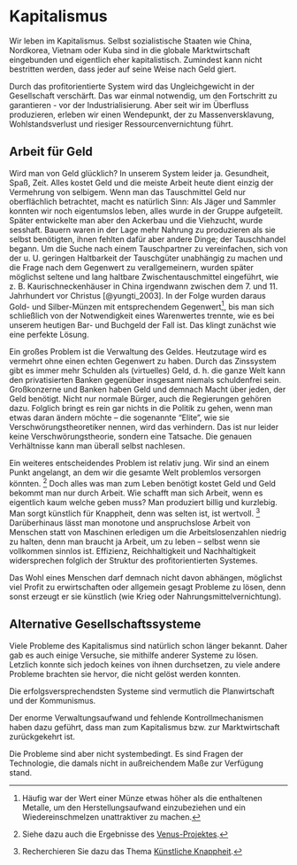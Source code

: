 # Kapitalismus {#sec-situation-capitalism}

Wir leben im Kapitalismus.
Selbst sozialistische Staaten wie China, Nordkorea, Vietnam oder Kuba sind in die globale Marktwirtschaft eingebunden
und eigentlich eher kapitalistisch.
Zumindest kann nicht bestritten werden, dass jeder auf seine Weise nach Geld giert.

Durch das profitorientierte System wird das Ungleichgewicht in der Gesellschaft verschärft.
Das war einmal notwendig, um den Fortschritt zu garantieren - vor der Industrialisierung.
Aber seit wir im Überfluss produzieren, erleben wir einen Wendepunkt,
der zu Massenversklavung, Wohlstandsverlust und riesiger Ressourcenvernichtung führt.

## Arbeit für Geld {#sec-situation-capitalism-work}

Wird man von Geld glücklich? In unserem System leider ja.
Gesundheit, Spaß, Zeit.
Alles kostet Geld und die meiste Arbeit heute dient einzig der Vermehrung von selbigem.
Wenn man das Tauschmittel Geld nur oberflächlich betrachtet, macht es natürlich Sinn:
Als Jäger und Sammler konnten wir noch eigentumslos leben, alles wurde in der Gruppe aufgeteilt.
Später entwickelte man aber den Ackerbau und die Viehzucht, wurde sesshaft.
Bauern waren in der Lage mehr Nahrung zu produzieren als sie selbst benötigten, ihnen fehlten dafür aber andere Dinge;
der Tauschhandel begann.
Um die Suche nach einem Tauschpartner zu vereinfachen, sich von der u.&nbsp;U. geringen Haltbarkeit der Tauschgüter unabhängig zu machen
und die Frage nach dem Gegenwert zu verallgemeinern, wurden später möglichst seltene und lang haltbare Zwischentauschmittel eingeführt,
wie z.&nbsp;B. Kaurischneckenhäuser in China irgendwann zwischen dem 7. und 11. Jahrhundert vor Christus [@yungti_2003].
In der Folge wurden daraus Gold- und Silber-Münzen mit entsprechendem
Gegenwert^[Häufig war der Wert einer Münze etwas höher als die enthaltenen Metalle,
um den Herstellungsaufwand einzubeziehen und ein Wiedereinschmelzen unattraktiver zu machen.],
bis man sich schließlich von der Notwendigkeit eines Warenwertes trennte, wie es bei unserem heutigen Bar- und Buchgeld der Fall ist.
Das klingt zunächst wie eine perfekte Lösung.

Ein großes Problem ist die Verwaltung des Geldes.
Heutzutage wird es vermehrt ohne einen echten Gegenwert zu haben.
Durch das Zinssystem gibt es immer mehr Schulden als (virtuelles) Geld,
d.&nbsp;h. die ganze Welt kann den privatisierten Banken gegenüber insgesamt niemals schuldenfrei sein.
Großkonzerne und Banken haben Geld und demnach Macht über jeden, der Geld benötigt.
Nicht nur normale Bürger, auch die Regierungen gehören dazu.
Folglich bringt es rein gar nichts in die Politik zu gehen, wenn man etwas daran ändern möchte
-- die sogenannte "Elite", wie sie Verschwörungstheoretiker nennen, wird das verhindern.
Das ist nur leider keine Verschwörungstheorie, sondern eine Tatsache.
Die genauen Verhältnisse kann man überall selbst nachlesen.

Ein weiteres entscheidendes Problem ist relativ jung.
Wir sind an einem Punkt angelangt, an dem wir die gesamte Welt problemlos versorgen könnten.
^[Siehe dazu auch die Ergebnisse des [Venus-Projektes](https://de.wikipedia.org/wiki/Jacque_Fresco#Das_Venus-Projekt).]
Doch alles was man zum Leben benötigt kostet Geld und Geld bekommt man nur durch Arbeit.
Wie schafft man sich Arbeit, wenn es eigentlich kaum welche geben muss? Man produziert billig und kurzlebig.
Man sorgt künstlich für Knappheit, denn was selten ist, ist wertvoll.
^[Recherchieren Sie dazu das Thema [Künstliche Knappheit](https://de.wikipedia.org/wiki/Künstliche_Knappheit).]
Darüberhinaus lässt man monotone und anspruchslose Arbeit von Menschen statt von Maschinen erledigen
um die Arbeitslosenzahlen niedrig zu halten, denn man braucht ja Arbeit, um zu leben
-- selbst wenn sie vollkommen sinnlos ist.
Effizienz, Reichhaltigkeit und Nachhaltigkeit widersprechen folglich der Struktur des profitorientierten Systemes.

Das Wohl eines Menschen darf demnach nicht davon abhängen, möglichst viel Profit zu erwirtschaften oder allgemein gesagt Probleme zu lösen,
denn sonst erzeugt er sie künstlich (wie Krieg oder Nahrungsmittelvernichtung).

## Alternative Gesellschaftssysteme

Viele Probleme des Kapitalismus sind natürlich schon länger bekannt.
Daher gab es auch einige Versuche, sie mithilfe anderer Systeme zu lösen.
Letzlich konnte sich jedoch keines von ihnen durchsetzen,
zu viele andere Probleme brachten sie hervor, die nicht gelöst werden konnten.

Die erfolgsversprechendsten Systeme sind vermutlich die Planwirtschaft und der Kommunismus.

Der enorme Verwaltungsaufwand und fehlende Kontrollmechanismen haben dazu geführt,
dass man zum Kapitalismus bzw. zur Marktwirtschaft zurückgekehrt ist.

Die Probleme sind aber nicht systembedingt.
Es sind Fragen der Technologie, die damals nicht in außreichendem Maße zur Verfügung stand.
